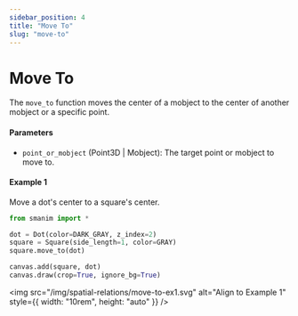 ```yaml
---
sidebar_position: 4
title: "Move To"
slug: "move-to"
---
```


# Move To

The `move_to` function moves the center of a mobject to the center of another mobject or a specific point.

#### Parameters

- `point_or_mobject` (Point3D | Mobject): The target point or mobject to move to.

#### Example 1

Move a dot's center to a square's center.

```python
from smanim import *

dot = Dot(color=DARK_GRAY, z_index=2)
square = Square(side_length=1, color=GRAY)
square.move_to(dot)

canvas.add(square, dot)
canvas.draw(crop=True, ignore_bg=True)
```

<img
  src="/img/spatial-relations/move-to-ex1.svg"
  alt="Align to Example 1"
  style={{ width: "10rem", height: "auto" }}
/>
